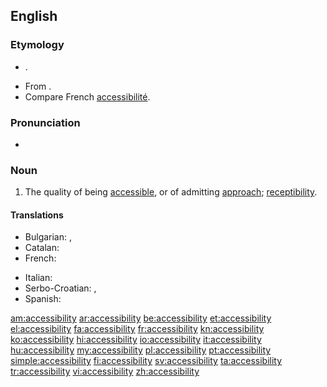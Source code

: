 ==English==
{{wikipedia}}

===Etymology===
* {{suffix|accessible|ity}}.
* From {{etyl|la}} {{term|accessibilitas|lang=la}}.
* Compare French [[accessibilité]].

===Pronunciation===
* {{a|US}} {{IPA|/æk.ˌsɛs.ə.ˈbɪl.ət.i/}}

===Noun===
{{en-noun|-}}

# The quality of being [[accessible]], or of admitting [[approach]]; [[receptibility]].

====Translations====
{{trans-top|the quality of being accessible, or of admitting approach; receptibility}}
* Bulgarian: {{t|bg|достъпност}}, {{t|bg|достижимост}}
* Catalan: {{t|ca|accessibilitat|f}}
* French: {{t+|fr|accessibilité|f}}
{{trans-mid}}
* Italian: {{t+|it|accessibilità|f}}
* Serbo-Croatian: {{t|sh|dostupnost}}, {{t|sh|pristupačnost}}
* Spanish: {{t|es|accesibilidad|f}}
{{trans-bottom}}

[[am:accessibility]]
[[ar:accessibility]]
[[be:accessibility]]
[[et:accessibility]]
[[el:accessibility]]
[[fa:accessibility]]
[[fr:accessibility]]
[[kn:accessibility]]
[[ko:accessibility]]
[[hi:accessibility]]
[[io:accessibility]]
[[it:accessibility]]
[[hu:accessibility]]
[[my:accessibility]]
[[pl:accessibility]]
[[pt:accessibility]]
[[simple:accessibility]]
[[fi:accessibility]]
[[sv:accessibility]]
[[ta:accessibility]]
[[tr:accessibility]]
[[vi:accessibility]]
[[zh:accessibility]]